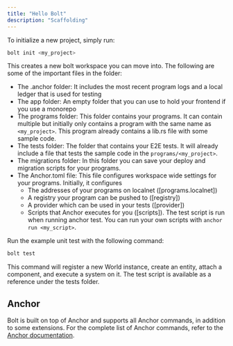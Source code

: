 ```yaml
---
title: "Hello Bolt"
description: "Scaffolding"
---
```


To initialize a new project, simply run:

```bash
bolt init <my_project>
```

This creates a new bolt workspace you can move into. The following are some of the important files in the folder:

- The .anchor folder: It includes the most recent program logs and a local ledger that is used for testing
- The app folder: An empty folder that you can use to hold your frontend if you use a monorepo
- The programs folder: This folder contains your programs. It can contain multiple but initially only contains a program with the same name as `<my_project>`. This program already contains a lib.rs file with some sample code.
- The tests folder: The folder that contains your E2E tests. It will already include a file that tests the sample code in the `programs/<my_project>`.
- The migrations folder: In this folder you can save your deploy and migration scripts for your programs.
- The Anchor.toml file: This file configures workspace wide settings for your programs. Initially, it configures
  - The addresses of your programs on localnet ([programs.localnet])
  - A registry your program can be pushed to ([registry])
  - A provider which can be used in your tests ([provider])
  - Scripts that Anchor executes for you ([scripts]). The test script is run when running anchor test. You can run your own scripts with `anchor run <my_script>`.

Run the example unit test with the following command:

```bash
bolt test
```

This command will register a new World instance, create an entity, attach a component, and execute a system on it. The test script is available as a reference under the tests folder.

## Anchor

Bolt is built on top of Anchor and supports all Anchor commands, in addition to some extensions.
For the complete list of Anchor commands, refer to the [Anchor documentation](https://www.anchor-lang.com/).

